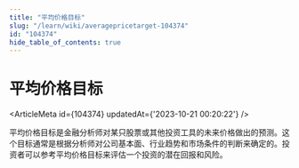 ```yaml
---
title: "平均价格目标"
slug: "/learn/wiki/averagepricetarget-104374"
id: "104374"
hide_table_of_contents: true
---
```



# 平均价格目标

<ArticleMeta id={104374} updatedAt={'2023-10-21 00:20:22'} />
<div className='border-solid border-b border-t-0 my-4 border-[var(--ifm-color-gray-300)]' />

平均价格目标是金融分析师对某只股票或其他投资工具的未来价格做出的预测。这个目标通常是根据分析师对公司基本面、行业趋势和市场条件的判断来确定的。投资者可以参考平均价格目标来评估一个投资的潜在回报和风险。
